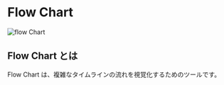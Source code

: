 # Flow Chart

![flow Chart](/docs/flow-chart.png)

## Flow Chart とは

Flow Chart は、複雑なタイムラインの流れを視覚化するためのツールです。

